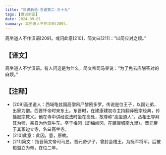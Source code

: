 ```yaml
---
title: "世说新语-言语第二-三十九"
tags: [世说新语]
date: 2024-09-01
summary: 高坐道人不作汉语[209]。
---
```


高坐道人不作汉语[209]。或问此意[210]，简文曰[211]：“以简应对之烦。”

## 【译文】

高坐道人不学汉语。有人问这是为什么，简文帝司马昱说：“为了免去应酬答对的麻烦。”

## 【注释】

- [209]高坐道人：西域龟兹国高僧帛尸黎密多罗。传说是位王子，以国让弟，出家为僧。西晋怀帝时来东土。东晋时，在建康建初寺主持翻译密宗经典，传播密宗教义。他在寺中讲经说法时坐在高处，故尊称“高坐道人”。丞相王导拜其为师，亲自为他驾牛车。卒于梅冈（即梅岭冈，在建康城南九里）。晋元帝于其冢边立寺，名曰高坐寺。
- [210]此意：此因。意，原故。
- [211]简文：指晋简文帝司马昱。晋元帝少子，曾封会稽王，为抚军将军。后被桓温立为帝，在位二年。

